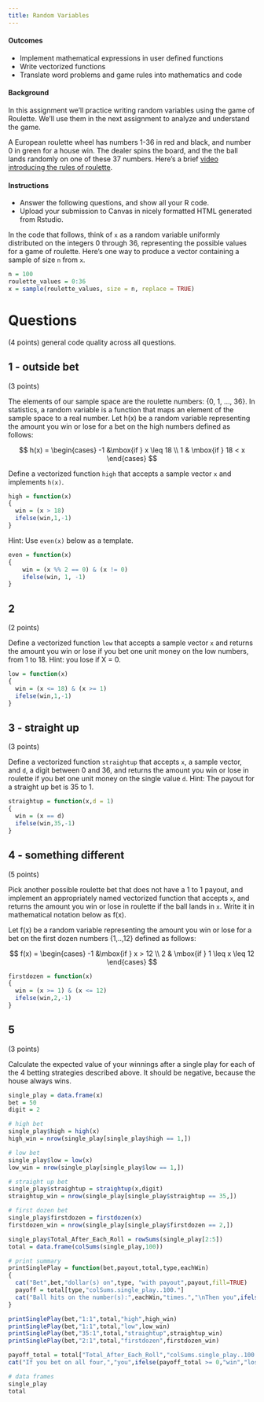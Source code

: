 ```yaml
---
title: Random Variables
---
```


#### Outcomes

- Implement mathematical expressions in user defined functions
- Write vectorized functions
- Translate word problems and game rules into mathematics and code


#### Background

In this assignment we'll practice writing random variables using the game of Roulette.
We'll use them in the next assignment to analyze and understand the game.

A European roulette wheel has numbers 1-36 in red and black, and number 0 in green for a house win.
The dealer spins the board, and the the ball lands randomly on one of these 37 numbers.
Here's a brief [video introducing the rules of roulette](https://youtu.be/6nKBlWaRI8w).

#### Instructions

- Answer the following questions, and show all your R code.
- Upload your submission to Canvas in nicely formatted HTML generated from Rstudio.

In the code that follows, think of `x` as a random variable uniformly distributed on the integers 0 through 36, representing the possible values for a game of roulette.
Here's one way to produce a vector containing a sample of size `n` from `x`.

```r
n = 100
roulette_values = 0:36
x = sample(roulette_values, size = n, replace = TRUE)
```

# Questions

(4 points) general code quality across all questions.

## 1 - outside bet

(3 points)

The elements of our sample space are the roulette numbers: {0, 1, ..., 36}.
In statistics, a random variable is a function that maps an element of the sample space to a real number.
Let h(x) be a random variable representing the amount you win or lose for a bet on the high numbers defined as follows:

$$
h(x) = \begin{cases}
-1 &\mbox{if } x \leq 18 \\
1 & \mbox{if } 18 < x
\end{cases}
$$

Define a vectorized function `high` that accepts a sample vector `x` and implements `h(x)`.

```r
high = function(x)
{
  win = (x > 18)
  ifelse(win,1,-1)
}
```

Hint: Use `even(x)` below as a template.

```r
even = function(x)
{
    win = (x %% 2 == 0) & (x != 0)
    ifelse(win, 1, -1)
}
```


## 2

(2 points)

Define a vectorized function `low` that accepts a sample vector `x` and returns the amount you win or lose if you bet one unit money on the low numbers, from 1 to 18.
Hint: you lose if X = 0.

```r
low = function(x)
{
  win = (x <= 18) & (x >= 1)
  ifelse(win,1,-1)
}
```


## 3 - straight up

(3 points)

Define a vectorized function `straightup` that accepts `x`, a sample vector, and `d`, a digit between  0 and 36, and returns the amount you win or lose in roulette if you bet one unit money on the single value `d`.
Hint: The payout for a straight up bet is 35 to 1.

```r
straightup = function(x,d = 1)
{
  win = (x == d)
  ifelse(win,35,-1)
}
```


## 4 - something different

(5 points)

Pick another possible roulette bet that does not have a 1 to 1 payout, and implement an appropriately named vectorized function that accepts `x`, and returns the amount you win or lose in roulette if the ball lands in `x`.
Write it in mathematical notation below as f(x).

Let f(x) be a random variable representing the amount you win or lose for a bet on the first dozen numbers {1,..,12} defined as follows:

$$
f(x) = \begin{cases}
-1 &\mbox{if } x > 12 \\
2 & \mbox{if } 1 \leq x \leq 12
\end{cases}
$$

```r
firstdozen = function(x)
{
  win = (x >= 1) & (x <= 12)
  ifelse(win,2,-1)
}
```


## 5

(3 points)

Calculate the expected value of your winnings after a single play for each of the 4 betting strategies described above.
It should be negative, because the house always wins.

```r
single_play = data.frame(x)
bet = 50
digit = 2

# high bet
single_play$high = high(x)
high_win = nrow(single_play[single_play$high == 1,])

# low bet
single_play$low = low(x)
low_win = nrow(single_play[single_play$low == 1,])

# straight up bet
single_play$straightup = straightup(x,digit)
straightup_win = nrow(single_play[single_play$straightup == 35,])

# first dozen bet
single_play$firstdozen = firstdozen(x)
firstdozen_win = nrow(single_play[single_play$firstdozen == 2,])

single_play$Total_After_Each_Roll = rowSums(single_play[2:5])
total = data.frame(colSums(single_play,100))

# print summary
printSinglePlay = function(bet,payout,total,type,eachWin)
{
  cat("Bet",bet,"dollar(s) on",type, "with payout",payout,fill=TRUE)
  payoff = total[type,"colSums.single_play..100."]
  cat("Ball hits on the number(s):",eachWin,"times.","\nThen you",ifelse(payoff >=   0,"win","lose"),abs(payoff*bet),"dollar(s).\n\n",fill=FALSE)
}

printSinglePlay(bet,"1:1",total,"high",high_win)
printSinglePlay(bet,"1:1",total,"low",low_win)
printSinglePlay(bet,"35:1",total,"straightup",straightup_win)
printSinglePlay(bet,"2:1",total,"firstdozen",firstdozen_win)

payoff_total = total["Total_After_Each_Roll","colSums.single_play..100."]
cat("If you bet on all four,","you",ifelse(payoff_total >= 0,"win","lose"),abs(payoff_total*bet),"dollars.\n\n",fill=FALSE)

# data frames
single_play
total
```

